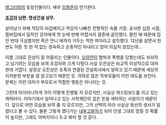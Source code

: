 [[앵그리맘]]의 등장인물이다. 배우 [[임형준]]이 연기한다.

'''[[조강자]] 남편. 명성건설 상무.'''

살아남기 위해 적당히 비겁해지고 적당히 나빠진 전형적인 속물 가장. 공사판 십장 시절, 함바집에서 일하던 강자에게 첫 눈에 반해 어렵사리 결혼에 골인했다. 딸린 애 때문에 집안 반대 극심했지만 죽은 언니 애까지 거두는 착한 여자라고 설득했다. 12년을 살면서 한 번도 허튼 짓 한 적 없는 정숙하고 순종적인 아내라고 믿어 의심치 않았는데…

이름 그대로 진상이 잘 어울리는 인물이다. [[오아란]]이 협박과 폭행을 당했는데도 쉬쉬하고 넘기려는 모습을 보여 조강자와 크게 다퉜다.사실 오진상은 비교적 이성적으로 대처한데 가깝다. 설정상 오진상은 조폭과 연결된 건설회사에서 일하고 있기 때문에 세상의 지저분한 부분을 잘 알고있기 때문인 듯. 의외로 많은 학부모들이 이런 태도를 보인다. 문제는 이런 대처가 부모로서 적합한 행동은 아니라는 것.

그런데 아이러니하게 극이 어떻게 진행될 지 모르지만, 사실상 캐스팅보드를 지고 있는 캐릭터다. 이야기에서 일어나고 있는 사학재단의 검은 돈을 세탁하는 사람이기 때문이다. 앞으로 어떤 모습을 보여 줄 지 모르지만, 그의 선택의 따라 사실상 윗선의 생사가 달렸다고 볼 수 있다. 물론 그렇게 했다가는 [[내부고발]]자가 되어 인생 그대로 망칠 것 확률이 높지만, 그래도 아버지이니 두고 봐야 할 것 같다.

